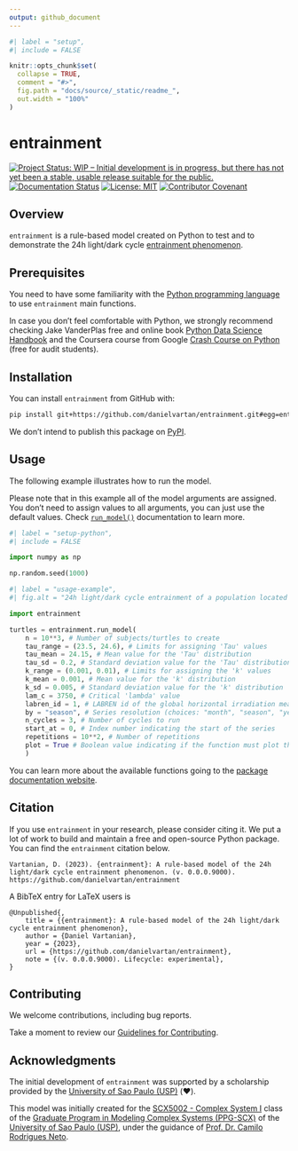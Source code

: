 ```yaml
---
output: github_document
---
```


<!-- README.md is generated from README.Rmd. Please edit that file -->

```r
#| label = "setup",
#| include = FALSE

knitr::opts_chunk$set(
  collapse = TRUE,
  comment = "#>",
  fig.path = "docs/source/_static/readme_",
  out.width = "100%"
)
```

# entrainment

<!-- badges: start -->
[![Project Status: WIP – Initial development is in progress, but there has not yet been a stable, usable release suitable for the public.](https://www.repostatus.org/badges/latest/wip.svg)](https://www.repostatus.org/#wip)
[![Documentation Status](https://readthedocs.org/projects/entrainment/badge/?version=latest)](https://entrainment.readthedocs.io/en/latest/?badge=latest)
[![License: MIT](https://img.shields.io/badge/license-MIT-green)](https://choosealicense.com/licenses/mit/)
[![Contributor Covenant](https://img.shields.io/badge/Contributor%20Covenant-v2.0%20adopted-ff69b4.svg)](https://www.contributor-covenant.org/version/2/1/code_of_conduct/)
<!-- badges: end -->

<!-- TODO: Add Code Coverage, Build check, fair-software.eu, and CII Best Practices -->

## Overview

`entrainment` is a rule-based model created on Python to test and to demonstrate the 24h light/dark cycle [entrainment phenomenon](https://en.wikipedia.org/wiki/Entrainment_(chronobiology)).

## Prerequisites

You need to have some familiarity with the [Python programming language](https://www.python.org/) to use `entrainment` main functions.

In case you don't feel comfortable with Python, we strongly recommend checking Jake VanderPlas free and online book [Python Data Science Handbook](https://jakevdp.github.io/PythonDataScienceHandbook/) and the Coursera course from Google [Crash Course on Python](https://www.coursera.org/learn/python-crash-course) (free for audit students).

## Installation

You can install `entrainment` from GitHub with:

```bash
pip install git+https://github.com/danielvartan/entrainment.git#egg=entrainment
```

We don't intend to publish this package on [PyPI](https://pypi.org/).

## Usage

The following example illustrates how to run the model.

Please note that in this example all of the model arguments are assigned. You don't need to assign values to all arguments, you can just use the default values. Check [`run_model()`](https://entrainment.readthedocs.io/en/latest/reference.html#entrainment.run_model) documentation to learn more.

```python
#| label = "setup-python",
#| include = FALSE

import numpy as np

np.random.seed(1000)
```

```python
#| label = "usage-example",
#| fig.alt = "24h light/dark cycle entrainment of a population located at the south of Brazil by season"

import entrainment

turtles = entrainment.run_model(
    n = 10**3, # Number of subjects/turtles to create
    tau_range = (23.5, 24.6), # Limits for assigning 'Tau' values
    tau_mean = 24.15, # Mean value for the 'Tau' distribution
    tau_sd = 0.2, # Standard deviation value for the 'Tau' distribution
    k_range = (0.001, 0.01), # Limits for assigning the 'k' values
    k_mean = 0.001, # Mean value for the 'k' distribution
    k_sd = 0.005, # Standard deviation value for the 'k' distribution
    lam_c = 3750, # Critical 'lambda' value
    labren_id = 1, # LABREN id of the global horizontal irradiation means
    by = "season", # Series resolution (choices: "month", "season", "year")
    n_cycles = 3, # Number of cycles to run
    start_at = 0, # Index number indicating the start of the series
    repetitions = 10**2, # Number of repetitions
    plot = True # Boolean value indicating if the function must plot the results
    )
```

You can learn more about the available functions going to the [package documentation website](https://entrainment.readthedocs.io).

## Citation

If you use `entrainment` in your research, please consider citing it. We put a
lot of work to build and maintain a free and open-source Python package. You
can find the `entrainment` citation below.

``` 
Vartanian, D. (2023). {entrainment}: A rule-based model of the 24h light/dark cycle entrainment phenomenon. (v. 0.0.0.9000). https://github.com/danielvartan/entrainment
```

A BibTeX entry for LaTeX users is

```
@Unpublished{,
    title = {{entrainment}: A rule-based model of the 24h light/dark cycle entrainment phenomenon},
    author = {Daniel Vartanian},
    year = {2023},
    url = {https://github.com/danielvartan/entrainment},
    note = {(v. 0.0.0.9000). Lifecycle: experimental},
}
```

## Contributing

We welcome contributions, including bug reports.

Take a moment to review our [Guidelines for Contributing](https://entrainment.readthedocs.io/en/latest/contributing.html).

## Acknowledgments

The initial development of `entrainment` was supported by a scholarship provided by the [University of Sao Paulo (USP)](http://usp.br/) (❤️).

This model was initially created for the [SCX5002 - Complex System I](https://uspdigital.usp.br/janus/Disciplina?tipo=D&sgldis=SCX5002&nomdis=&origem=C) class of the [Graduate Program in Modeling Complex Systems (PPG-SCX)](https://www.prpg.usp.br/pt-br/faca-pos-na-usp/programas-de-pos-graduacao/621-modelagem-de-sistemas-complexos) of the [University of Sao Paulo (USP)](https://www5.usp.br/), under the guidance of [Prof. Dr. Camilo Rodrigues Neto](https://orcid.org/0000-0001-6783-6695).
